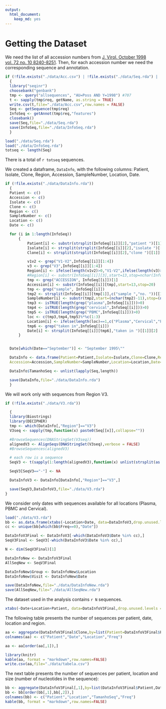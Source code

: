 ```yaml
---
output:
  html_document:
    keep_md: yes
---
```


Getting the Dataset
========================================================

We need the list of all accession numbers from [J. Virol. October 1998 vol. 72 no. 10 8240-8251](http://jvi.asm.org/content/72/10/8240.short). Then, for each accession number we need the corresponding sequence and annotation.

```r
if (!file.exists("./data/Acc.csv") | !file.exists("./data/Seq.rda") | !file.exists("./data/InfoSeq.rda"))
  {
  library("seqinr")
  choosebank("genbank")
  tmp <- query("allsequences", "AU=Poss AND Y=1998") #707
  t <- sapply(tmp$req, getName, as.string = TRUE)
  write.csv(t,file="./data/Acc.csv",row.names = FALSE)
  Seq <- getSequence(tmp$req)
  InfoSeq <- getAnnot(tmp$req,"features")
  closebank()
  save(Seq,file="./data/Seq.rda")
  save(InfoSeq,file="./data/InfoSeq.rda")
  }
```


```r
load("./data/Seq.rda")
load("./data/InfoSeq.rda")
totseq <- length(Seq)
```

There is a total of `r totseq` sequences.

We created a dataframe, `DataInfo`, with the following columns: Patient, Isolate, Clone, Region, Accession, SampleNumber, Location, Date.

```r

if (!file.exists("./data/DataInfo.rda"))
  {
  Patient <- c()
  Accession <- c()
  Isolate <- c()
  Clone <- c()
  Region <- c()
  SampleNumber <- c()
  Location <- c()
  Date <- c()

  for (i in 1:length(InfoSeq))
      {
          Patient[i] <- substr(strsplit(InfoSeq[[i]][2],"patient ")[[1]][2],start=1,stop=3)
          Isolate[i] <- strsplit(strsplit(InfoSeq[[i]][2],"isolate ")[[1]][2]," clone")[[1]][1]
          Clone[i] <- strsplit(strsplit(InfoSeq[[i]][2],"clone ")[[1]][2]," from")[[1]][1]

          v1v2 <- grep("V1-V2",InfoSeq[[i]][1:4])
          v3 <- grep("V3",InfoSeq[[i]][1:4])
          Region[i] <- ifelse(length(v1v2)>0,"V1-V2",ifelse(length(v3)>0,"V3","??"))
          #Region[i] <- substr(InfoSeq[[i]][3],start=13,stop=nchar(InfoSeq[[i]][3]))
          tmp <- grep("ACCESSION", InfoSeq[[i]])[1]
          Accession[i] <- substr(InfoSeq[[i]][tmp],start=13,stop=20)
          tmp <- grep("sample", InfoSeq[[i]])
          tmp2 <- strsplit(InfoSeq[[i]][tmp[1]],c("sample ","no. "))[[1]][2]
          SampleNumber[i] <- substr(tmp2,start=(nchar(tmp2)-11),stop=(nchar(tmp2)-1))
          tmp3 <- isTRUE(length(grep("plasma",InfoSeq[[i]]))>0)
          tmp4 <- isTRUE(length(grep("cervical",InfoSeq[[i]]))>0)
          tmp5 <- isTRUE(length(grep("PBMC",InfoSeq[[i]]))>0)
          loc <- c(tmp3,tmp4,tmp5)%*%c(1:3)
          Location[i] <- ifelse(length(loc)==1,c("Plasma","Cervical","PBMC")[loc],"??")
          tmp6 <- grep("taken in",InfoSeq[[i]])
          Date[i] <- strsplit(InfoSeq[[i]][tmp6],"taken in ")[[1]][2]
      }


  Date[which(Date=="September")] <- "September 1995\""

  DataInfo <- data.frame(Patient=Patient,Isolate=Isolate,Clone=Clone,Region=Region,               
  Accession=Accession,SampleNumber=SampleNumber,Location=Location,Date=Date)

  DataInfo$TamanhoSeq <- unlist(lapply(Seq,length))

  save(DataInfo,file="./data/DataInfo.rda")
  }

```


We will work only with sequences from Region V3.

```r

if (!file.exists("./data/V3.rda"))

  {
  library(Biostrings)
  library(DECIPHER)
  tmp <- which(DataInfo[,"Region"]=="V3")
  V3seq <- sapply(tmp,function(x) paste0(Seq[[x]],collapse=""))

  #BrowseSequences(DNAStringSet(V3seq))
  alignedV3 <- AlignSeqs(DNAStringSet(V3seq),verbose = FALSE)
  #BrowseSequences(alignedV3)

  # each row is a sequence
  SeqV3 <- t(sapply(1:length(alignedV3),function(x) unlist(strsplit(as.character(alignedV3[[x]]),split=character(0)))))

  SeqV3[SeqV3=="-"] <- NA

  DataInfoV3 <- DataInfo[DataInfo[,"Region"]=="V3",]

  save(SeqV3,DataInfoV3,file="./data/V3.rda")
}
```

We consider only dates with sequences available for all locations (Plasma, PBMC and Cervical).

```r
load("./data/V3.rda")
bb <- as.data.frame(xtabs(~Location+Date, data=DataInfoV3,drop.unused.levels = TRUE))
cc <- unique(bb[which(bb$Freq==0),"Date"])

DataInfoV3Final <- DataInfoV3[-which(DataInfoV3$Date %in% cc),]
SeqV3Final <- SeqV3[-which(DataInfoV3$Date %in% cc),]

N <- dim(SeqV3Final)[1]

DataInfoNew <- DataInfoV3Final
AllSeqNew <- SeqV3Final

DataInfoNew$Group <- DataInfoNew$Location
DataInfoNew$Visit <- DataInfoNew$Date

save(DataInfoNew,file="./data/DataInfoNew.rda")
save(AllSeqNew,file="./data/AllSeqNew.rda")
```


The dataset used in the analysis contains `r N` sequences.

```r

xtabs(~Date+Location+Patient, data=DataInfoV3Final,drop.unused.levels = TRUE)
```


The following table presents the number of sequences per patient, date, location and region.

```r

aa <- aggregate(DataInfoV3Final$Clone,by=list(Patient=DataInfoV3Final$Patient,Date=DataInfoV3Final$Date,Location=DataInfoV3Final$Location),function(x) length(unique(as.character(x))))
colnames(aa) <- c("Patient","Date","Location","Freq")

aa <- aa[order(aa[,1]),]

library(knitr)
kable(aa, format = "markdown",row.names=FALSE)
write.csv(aa,file="./data/tabela.csv")

```


The next table presents the number of sequences per patient, location and size (number of nucleotides in the sequence):

```r
bb <- aggregate(DataInfoV3Final[,1],by=list(DataInfoV3Final$Patient,DataInfoV3Final$Location,DataInfoV3Final$TamanhoSeq),function(x) length(x))
bb <- bb[order(bb[,1],bb[,2]),]
colnames(bb) <- c("Patient","Location","TamanhoSeq","Freq")
kable(bb, format = "markdown",row.names=FALSE)
```